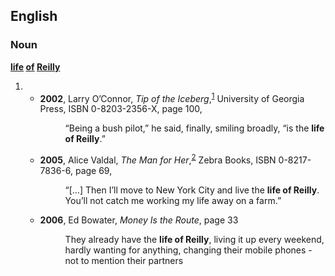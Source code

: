 {{rfv}}
==English==

===Noun===
'''[[life]] [[of]] [[Reilly]]'''

# {{alternative spelling of|life of Riley}}
#* '''2002''', Larry O’Connor, ''Tip of the Iceberg'',<sup>[http://books.google.com/books?id=w9Vd-aNrIr4C]</sup> University of Georgia Press, ISBN 0-8203-2356-X, page 100,
#*: “Being a bush pilot,” he said, finally, smiling broadly, “is the '''life of Reilly'''.”
#* '''2005''', Alice Valdal, ''The Man for Her'',<sup>[http://books.google.com/books?id=dnF7Zk3BUVUC]</sup> Zebra Books, ISBN 0-8217-7836-6, page 69,
#*: “[…] Then I’ll move to New York City and live the '''life of Reilly'''. You’ll not catch me working my life away on a farm.” <!-- quotation marks in original -->
#* '''2006''', Ed Bowater, ''Money Is the Route'', page 33
#*: They already have the '''life of Reilly''', living it up every weekend, hardly wanting for anything, changing their mobile phones - not to mention their partners